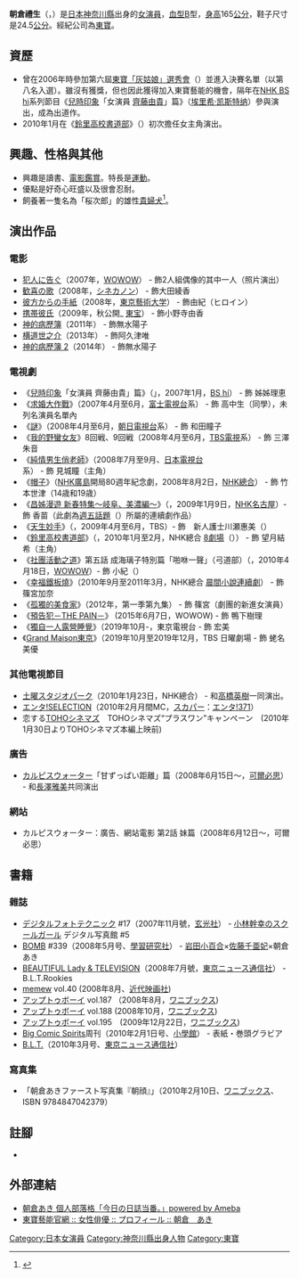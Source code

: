 {{blpsources|time=2019-08-30T19:41:01+00:00}}
{{expand language|1=ja|page=|time=2019-08-30T19:41:01+00:00}}
{{noteTA
|G1=JP Show}}
{{藝人
|姓名 = 朝倉 禮生
|類型 = 女演員
|圖片 = 
|圖片尺寸 = 
|圖片簡介 = 
|本名 = 吉岡 禮生
|羅馬拼音 = Asakura Aki
|英文名 = 
|暱稱 = 
|其他藝名 = 
|國籍 = {{JPN}}
|民族 = [[大和民族|大和民族]]
|籍貫 = 
|出生日期 = {{birth date and age|1991|9|23}}
|出生地點 = {{JPN}}[[福岡縣|福岡縣]]
|配偶 = 
|出道地點 = 
|出道作 = 
|出道日期 = 
|代表作 = 
|活躍年代 = 
|唱片公司 = 
|經紀公司 = [[東寶株式會社|東寶]]
|網站 = 
|相關團體 = 
|獎項 = 
|IMDb = 
}}
'''朝倉禮生'''（{{jpn|j=朝倉 あき|hg=あさくら あき|rm=Asakura Aki}}，{{bd|1991年|9月23日}}）是[[日本|日本]][[神奈川縣|神奈川縣]]出身的[[女演員|女演員]]，[[血型|血型]]B型，[[身高|身高]]165[[公分|公分]]，鞋子尺寸是24.5[[公分|公分]]。經紀公司為[[東寶株式會社|東寶]]。

== 資歷 ==
* 曾在2006年時參加第六屆[[東寶「灰姑娘」選秀會|東寶「灰姑娘」選秀會]]（{{lang|ja|東宝「シンデレラ」オーディション}}）並進入決賽名單（以第八名入選）。雖沒有獲獎，但也因此獲得加入東寶藝能的機會，隔年在[[NHK數位衛星高畫質頻道|NHK BS hi]]系列節目《[[兒時印象|兒時印象]]「女演員 [[齊藤由貴|齊藤由貴]]」篇》（[[埃里希·凯斯特纳|埃里希·凯斯特纳]]）參與演出，成為出道作。
*2010年1月在《[[鈴里高校書道部|鈴里高校書道部]]》（{{lang|ja|とめはねっ! 鈴里高校書道部}}）初次擔任女主角演出。

== 興趣、性格與其他 ==
* 興趣是讀書、[[影評|電影鑑賞]]。特長是[[運動|運動]]。
* 優點是好奇心旺盛以及很會忍耐。
* 飼養著一隻名為「桜次郎」的雄性[[貴婦犬|貴婦犬]]<ref>{{cite web|url=http://ameblo.jp/asakura-aki/day-20100318.html|title=オフィシャルブログ|accessdate=2010年3月18日|archive-date=2010年9月23日|archive-url=https://web.archive.org/web/20100923235934/http://ameblo.jp/asakura-aki/day-20100318.html|dead-url=no}}</ref>。

== 演出作品 ==
=== 電影 ===
* [[犯人に告ぐ|犯人に告ぐ]]（2007年，[[WOWOW|WOWOW]]） - 飾2人組偶像的其中一人（照片演出）
* [[歓喜の歌_(落語)|歓喜の歌]]（2008年，[[シネカノン|シネカノン]]） - 飾大田綾香
* [[彼方からの手紙_(映画)|彼方からの手紙]]（2008年，[[東京藝術大学|東京藝術大学]]） - 飾由紀（ヒロイン）
* [[携帯彼氏|携帯彼氏]]（2009年，秋公開_ [[東宝|東宝]]） - 飾小野寺由香
* [[神的病歷簿|神的病歷簿]]（2011年） - 飾無水陽子
* [[横道世之介|横道世之介]]（2013年） - 飾阿久津唯
* [[神的病歷簿_2|神的病歷簿 2]]（2014年） - 飾無水陽子

=== 電視劇 ===
* 《[[兒時印象|兒時印象]]「女演員 齊藤由貴」篇》（{{lang|ja|わたしが子どもだったころ「女優・斉藤由貴}}」，2007年1月，[[NHK數位衛星高清頻道|BS hi]]） - 飾 姊姊理恵
* 《[[求婚大作戰|求婚大作戰]]》（2007年4月至6月，[[富士電視台|富士電視台]]系） - 飾 高中生（同學），未列名演員名單內
* 《[[謎_(電視劇)|謎]]》（2008年4月至6月，[[朝日電視台|朝日電視台]]系） - 飾 和田瞳子
* 《[[我的野蠻女友_(日本電視劇)|我的野蠻女友]]》8回戦、9回戦（2008年4月至6月，[[TBS電視|TBS電視]]系） - 飾 三澤朱音
* 《[[純情男生俏老師|純情男生俏老師]]》（2008年7月至9月、[[日本電視台|日本電視台]]系） - 飾 見城瞳（主角）
* 《[[帽子_(電視劇)|帽子]]》（[[NHK廣島放送局|NHK廣島]]開局80週年紀念劇，2008年8月2日，[[NHK綜合頻道|NHK總合]]） - 飾 竹本世津（14歳和19歳）
* 《[[昌姊漫遊_新春特集～岐阜、美濃編～|昌姊漫遊 新春特集～岐阜、美濃編～]]》（{{lang|ja|マサさんがゆく 新春スペシャル〜岐阜・美濃編〜}}，2009年1月9日，[[NHK名古屋放送局|NHK名古屋]]）- 飾 香苗（此劇為[[週五話題|週五話題]]（{{tsl|ja|金とく|}}）所屬的連續劇作品）
* 《[[天生妙手|天生妙手]]》（{{Lang-ja|ゴッドハンド輝}}，2009年4月至6月，TBS）- 飾　新人護士川瀬惠美（{{lang|ja|川瀨めぐみ}}）
* 《[[鈴里高校書道部|鈴里高校書道部]]》（{{Lang-ja|とめはねっ! 鈴里高校書道部}}，2010年1月至2月，NHK總合 [[8劇場|8劇場]]（{{lang|ja|ドラマ8}}）） - 飾 望月結希（主角）
* 《[[社團活動之道|社團活動之道]]》第五話 成海璃子特別篇「啪咻一聲」（弓道部）（{{lang|ja|ブカツ道＃5 成海璃子特別篇「パシュっとな！(弓道部)」}}，2010年4月18日，[[WOWOW|WOWOW]]）- 飾 小紀（{{lang|ja|のり}}）
* 《[[幸福鐵板燒|幸福鐵板燒]]》（2010年9月至2011年3月，NHK總合 [[晨間小說連續劇|晨間小說連續劇]]） - 飾 篠宮加奈
* 《[[孤獨的美食家|孤獨的美食家]]》（2012年，第一季第九集） - 飾 篠宮（劇團的新進女演員）
* 《[[預告犯#電視劇|預告犯－THE PAIN－]]》 (2015年6月7日，WOWOW) - 飾 鴨下樹理
* 《[[獨自一人露營睡覺|獨自一人露營睡覺]]》（2019年10月-，東京電視台 - 飾 宏美
* 《[[Grand_Maison東京|Grand Maison東京]]》（2019年10月至2019年12月，TBS 日曜劇場 - 飾 蛯名美優

=== 其他電視節目 ===
* [[土曜スタジオパーク|土曜スタジオパーク]]（2010年1月23日，NHK總合） - 和[[高橋英樹|高橋英樹]]一同演出。
*[[エンタ!SELECTION|エンタ!SELECTION]]（2010年2月月間MC，[[スカパー|スカパー]]：[[エンタ!371|エンタ!371]]）
*恋する[[TOHOシネマズ|TOHOシネマズ]]　TOHOシネマズ“プラスワン”キャンペーン　(2010年1月30日よりTOHOシネマズ本編上映前)

=== 廣告 === 
* [[カルピスウォーター|カルピスウォーター]]「甘ずっぱい距離」篇（2008年6月15日〜，[[可爾必思|可爾必思]]） - 和[[長澤雅美|長澤雅美]]共同演出

=== 網站 ===
* カルピスウォーター：廣告、網站電影 第2話 妹篇（2008年6月12日〜，可爾必思）

== 書籍 ==
===雜誌===
* [[デジタルフォトテクニック|デジタルフォトテクニック]] #17（2007年11月號，[[玄光社|玄光社]]） - [[小林幹幸|小林幹幸]]のスクールガール デジタル写真館 #5
* [[BOMB|BOMB]] #339（2008年5月号、[[學習研究社|學習研究社]]） - [[岩田小百合|岩田小百合]]×[[佐藤千亜妃|佐藤千亜妃]]×朝倉あき
* [[BEAUTIFUL_Lady_&_TELEVISION|BEAUTIFUL Lady & TELEVISION]]（2008年7月號，[[東京ニュース通信社|東京ニュース通信社]]） - B.L.T.Rookies
* [[memew|memew]] vol.40 (2008年8月、[[近代映画社|近代映画社]])
* [[アップトゥボーイ|アップトゥボーイ]] vol.187 （2008年8月，[[ワニブックス|ワニブックス]])
* [[アップトゥボーイ|アップトゥボーイ]] vol.188 (2008年10月，[[ワニブックス|ワニブックス]])
* [[アップトゥボーイ|アップトゥボーイ]] vol.195　(2009年12月22日，[[ワニブックス|ワニブックス]])
* [[Big_Comic_Spirits|Big Comic Spirits]]周刊（2010年2月1日号、[[小學館|小學館]]） - 表紙・巻頭グラビア
* [[B.L.T.|B.L.T.]]（2010年3月号、[[東京ニュース通信社|東京ニュース通信社]]）

=== 寫真集 ===
* 「朝倉あきファースト写真集『朝顔』」（2010年2月10日、[[ワニブックス|ワニブックス]]、ISBN 9784847042379）

== 註腳 ==
*<references/>

==外部連結==
* [http://ameblo.jp/asakura-aki/ 朝倉あき 個人部落格「今日の日誌当番。」powered by Ameba] {{Wayback|url=http://ameblo.jp/asakura-aki/ |date=20080501190229 }}
* [https://web.archive.org/web/20110524045050/http://www.toho-ent.co.jp/actress/show_profile.php?id=5288 東寶藝能官網 :: 女性俳優 :: プロフィール :: 朝倉　あき]

{{東寶灰姑娘}}
{{Authority Control}}
{{DEFAULTSORT:Asakura Aki}}
[[Category:日本女演員|Category:日本女演員]]
[[Category:神奈川縣出身人物|Category:神奈川縣出身人物]]
[[Category:東寶|Category:東寶]]